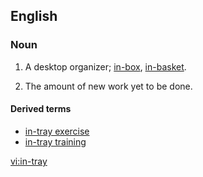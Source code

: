 ==English==

===Noun===
{{en-noun}}

# {{context|British|Ireland|lang=en}} A desktop organizer; [[in-box]], [[in-basket]].
# {{context|by extension|lang=en}} The amount of new work yet to be done.

====Derived terms====
* [[in-tray exercise]]
* [[in-tray training]]

[[vi:in-tray]]